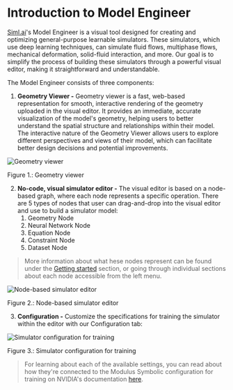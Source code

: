 
# Introduction to Model Engineer

[Siml.ai](http://siml.ai/)'s Model Engineer is a visual tool designed for creating and optimizing general-purpose learnable simulators. These simulators, which use deep learning techniques, can simulate fluid flows, multiphase flows, mechanical deformation, solid-fluid interaction, and more. Our goal is to simplify the process of building these simulators through a powerful visual editor, making it straightforward and understandable.

The Model Engineer consists of three components:

1. **Geometry Viewer -** Geometry viewer is a fast, web-based representation for smooth, interactive rendering of the geometry uploaded in the visual editor. It provides an immediate, accurate visualization of the model's geometry, helping users to better understand the spatial structure and relationships within their model. The interactive nature of the Geometry Viewer allows users to explore different perspectives and views of their model, which can facilitate better design decisions and potential improvements.

![Geometry viewer](/img/simlai-geometry-viewer.png)

<figcaption
  style={{ textAlign: "center", fontSize: "0.7rem", marginBottom: "1rem" }}
>
  Figure 1.: Geometry viewer
</figcaption>

2. **No-code, visual simulator editor -** The visual editor is based on a node-based graph, where each node represents a specific operation. There are 5 types of nodes that user can drag-and-drop into the visual editor and use to build a simulator model:
   1. Geometry Node
   2. Neural Network Node
   3. Equation Node
   4. Constraint Node
   5. Dataset Node

> More information about what hese nodes represent can be found under the [Getting started](/creating-a-simulator/getting-started/) section, or going through individual sections about each node accessible from the left menu.

![Node-based simulator editor](/img/simlai-visual-ui.png)

<figcaption
  style={{ textAlign: "center", fontSize: "0.7rem", marginBottom: "1rem" }}
>
  Figure 2.: Node-based simulator editor
</figcaption>

3. **Configuration -** Customize the specifications for training the simulator within the editor with our Configuration tab:

![Simulator configuration for training](/img/simulator-settings.png)

<figcaption
  style={{ textAlign: "center", fontSize: "0.7rem", marginBottom: "1rem" }}
>
  Figure 3.: Simulator configuration for training
</figcaption>

> For learning about each of the available settings, you can read about how they're connected to the Modulus Symbolic configuration for training on NVIDIA's documentation [here](https://docs.nvidia.com/deeplearning/modulus/modulus-sym/user_guide/features/configuration.html#training).
